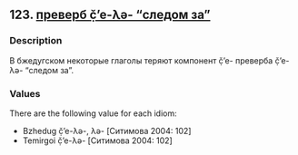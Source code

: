 ## 123. <a href =  'https://agricolamz.github.io/The_Circassian_Isoglosses_Database/123.html'>преверб č̣’e-λə- "следом за"</a>
### Description

В бжедугском некоторые глаголы теряют компонент č̣’e- преверба č̣’e-λə- "следом за".

### Values
There are the following value for each idiom:

* Bzhedug  č̣’e-λə-, λə- [Ситимова 2004: 102] 
* Temirgoi  č̣’e-λə- [Ситимова 2004: 102] 

